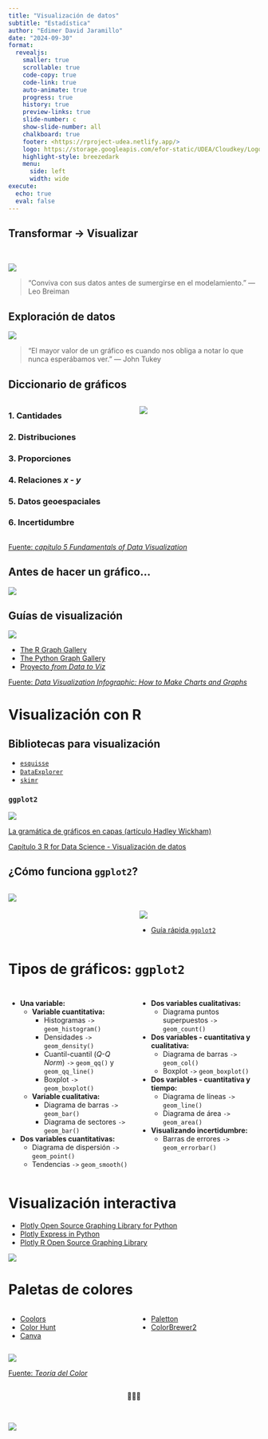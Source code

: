 ```yaml
---
title: "Visualización de datos"
subtitle: "Estadística"
author: "Edimer David Jaramillo"
date: "2024-09-30"
format:
  revealjs:
    smaller: true
    scrollable: true
    code-copy: true
    code-link: true
    auto-animate: true
    progress: true
    history: true
    preview-links: true
    slide-number: c
    show-slide-number: all
    chalkboard: true
    footer: <https://rproject-udea.netlify.app/>
    logo: https://storage.googleapis.com/efor-static/UDEA/Cloudkey/Logohorizontal.png
    highlight-style: breezedark
    menu:
      side: left
      width: wide
execute: 
  echo: true
  eval: false
---
```


## Transformar &rarr; Visualizar

<br>

![](https://es.r4ds.hadley.nz/diagrams_w_text_as_path/es/data-science-explore.svg){fig-align="center"}

> "Conviva con sus datos antes de sumergirse en el modelamiento." — Leo Breiman

## Exploración de datos

![](https://miro.medium.com/max/750/0*Hz7lbtakiqWD_M1Z.png){fig-align="center"}

> "El mayor valor de un gráfico es cuando nos obliga a notar lo que nunca esperábamos ver." — John Tukey

## Diccionario de gráficos

::: columns

::: {.column width="50%"}

### 1. Cantidades

### 2. Distribuciones

### 3. Proporciones

### 4. Relaciones *x - y*

### 5. Datos geoespaciales

### 6. Incertidumbre

:::

::: {.column width="50%"}

![](images/graficos.png){fig-align="center"}

:::

:::

::: footer
[Fuente: *capítulo 5 Fundamentals of Data Visualization*](https://clauswilke.com/dataviz/directory-of-visualizations.html)
::: 

## Antes de hacer un gráfico...

![](https://image.jimcdn.com/app/cms/image/transf/none/path/secda7390bf058377/image/ie6473fccb11c2b7a/version/1585145739/image.jpg){fig-align="center"}

## Guías de visualización

![](https://media.cmsmax.com/mtasumd2bdfrxqs1knb0i/how-to-visualize-your-data-with-charts-and-graphs-1024x768-1.jpg){fig-align="center"}

- [The R Graph Gallery](https://r-graph-gallery.com/)
- [The Python Graph Gallery](https://python-graph-gallery.com/)
- [Proyecto *from Data to Viz*](https://www.data-to-viz.com/)

::: footer
[Fuente: *Data Visualization Infographic: How to Make Charts and Graphs*](https://www.tapclicks.com/resources/blog/guided-visualization)
::: 



# Visualización con R  {background-color="#23373B"}  

## Bibliotecas para visualización

- [`esquisse`](https://dreamrs.github.io/esquisse/)
- [`DataExplorer`](https://boxuancui.github.io/DataExplorer/)
- [`skimr`](https://docs.ropensci.org/skimr/index.html)

###  `ggplot2`

![](https://ggplot2.tidyverse.org/logo.png){fig-align="center"}

[La gramática de gráficos en capas (artículo Hadley Wickham)](http://vita.had.co.nz/papers/layered-grammar.pdf)

[Capítulo 3 R for Data Science - Visualización de datos](https://es.r4ds.hadley.nz/03-visualize.html)

## ¿Cómo funciona `ggplot2`?

::: columns

::: {.column width="50%"}
![](images/ggplot2_1.PNG){fig-align="center"}
:::

::: {.column width="50%"}
<br>
<br>
![](images/ggplot2_2.PNG){fig-align="center"}

- [Guía rápida `ggplot2`](https://diegokoz.github.io/intro_ds/fuentes/ggplot2-cheatsheet-2.1-Spanish.pdf)

:::

:::


# Tipos de gráficos: `ggplot2` {background-color="#23373B"} 

## 

::: columns

::: {.column width="50%"}

- **Una variable:**
  - **Variable cuantitativa:**
    - Histogramas `->` `geom_histogram()`
    - Densidades `->` `geom_density()`
    - Cuantil-cuantil (*Q-Q Norm*) `->` `geom_qq()` y `geom_qq_line()`
    - Boxplot `->` `geom_boxplot()`
  - **Variable cualitativa:**
    - Diagrama de barras `->` `geom_bar()`
    - Diagrama de sectores `->` `geom_bar()`
    
- **Dos variables cuantitativas:**
  - Diagrama de dispersión `->` `geom_point()`
  - Tendencias `->` `geom_smooth()`
:::

::: {.column width="50%"}
- **Dos variables cualitativas:**
  - Diagrama puntos superpuestos `->` `geom_count()`
  
- **Dos variables - cuantitativa y cualitativa:**
  - Diagrama de barras `->` `geom_col()`
  - Boxplot `->` `geom_boxplot()`

- **Dos variables - cuantitativa y tiempo:**
  - Diagrama de líneas `->` `geom_line()`
  - Diagrama de área `->` `geom_area()`
  
- **Visualizando incertidumbre:**
  - Barras de errores `->` `geom_errorbar()` 
:::

:::

# Visualización interactiva  {background-color="#23373B"}   

- [Plotly Open Source Graphing Library for Python](https://plotly.com/python/)
- [Plotly Express in Python](https://plotly.com/python/plotly-express/)
- [Plotly R Open Source Graphing Library](https://plotly.com/r/)

![](https://upload.wikimedia.org/wikipedia/commons/8/8a/Plotly-logo.png){fig-align="center"}

# Paletas de colores  {background-color="#23373B"}  

::: columns

::: {.column width="50%"}

- [Coolors](https://coolors.co/b5fca2-b1b695-a690a4-5e4b56-afd2e9)
- [Color Hunt](https://colorhunt.co/)
- [Canva](https://www.canva.com/colors/color-palette-generator/)

::: 

::: {.column width="50%"}

- [Paletton](https://paletton.com/#uid=52j0u0kllllaFw0g0qFqFg0w0aF)
- [ColorBrewer2](https://colorbrewer2.org/#type=sequential&scheme=PuBu&n=3)

:::

:::

![](https://s1.significados.com/foto/combinaciones-de-colores-en-la-teoria-del-color.jpg?class=article){fig-align="center"}

::: footer
[Fuente: *Teoría del Color*](https://www.significados.com/teoria-del-color/)
::: 

## {background-color="#23373B"}  
 
<center>
🤝🙂🤝
</center>

<br>

![](images/gracias.gif){fig-align="center"}